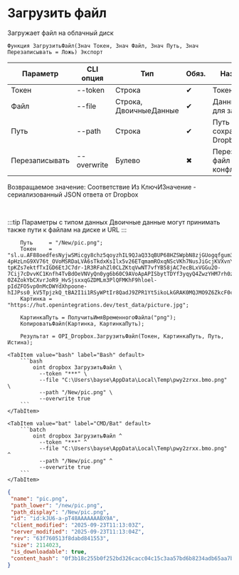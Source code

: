 ﻿---
sidebar_position: 4
description: Загрузить файл и другие функции для работы с Dropbox в Открытом пакете интеграций - бесплатной open-source библиотеке интеграций для 1С:Предприятие 8, OneScript и CLI
keywords: [1C, 1С, 1С:Предприятие, 1С:Предприятие 8.3, API, Интеграция, Сервисы, Обмен, OneScript, CLI, Dropbox]
---


# Загрузить файл
 Загружает файл на облачный диск



`Функция ЗагрузитьФайл(Знач Токен, Знач Файл, Знач Путь, Знач Перезаписывать = Ложь) Экспорт`

  | Параметр | CLI опция | Тип | Обяз. | Назначение |
  |-|-|-|-|-|
  | Токен | --token | Строка | &#x2714; | Токен |
  | Файл | --file | Строка, ДвоичныеДанные | &#x2714; | Данные файл для загрузки |
  | Путь | --path | Строка | &#x2714; | Путь сохранения на Dropbox |
  | Перезаписывать | --overwrite | Булево | &#x2716; | Перезаписывать файл при конфликте путей |

  
  Возвращаемое значение:   Соответствие Из КлючИЗначение - сериализованный JSON ответа от Dropbox

<br/>

:::tip
Параметры с типом данных Двоичные данные могут принимать также пути к файлам на диске и URL
:::
<br/>


```bsl title="Пример использования для 1С:Предприятие/OneScript"
    Путь     = "/New/pic.png";
    Токен    = "sl.u.AF88oedfesNyjwSMicgy8chz5qoyzhIL9QJaQ33qBUP68HZSWpbN8zjGUogqfgum38x7s7hDvDAaHpBUKlvORdx_m1HgDAU4jtG36Nc1SZ_pfItomDC9RrAqft69McMOGcaAQmzJYRNFIEFZVC5sZE4TMkcHlIdPh2o5GqQWIiAIR48A2tq6mPE8-4pHzLnG9XV76t_OVoMSRDaLVA6sTkdxKsIlx5v26ETqmamROxqNScVKh7NusJiGcjKVXvnYy8UmxESQpb23HRwRDVwpy9Om0_nT_DlgUaR8n6afzwPrLuHW0q4i7nNJBeJSEBrK_4o7Lj60Mwql-tpKZs7ektfTxIGD6EtJC7dr-1R3RFahZl0CLZKtqVwNT7vfYB58jAC7ecBLxVGGu2O-7Cij7cDvvKC1Knfh4TvBdOeVNVyQn0yg6b60C9AVoApAPISbytTDYf3yqyQ4ZwzYHM7rh0zma01aCouKzWR9rNgduDe7bzDR_T9a8p87HR-0Z4ZokYbCXvrJoR9_HvSjsxxqGZDMLm3PlQFMKhF9hloel-pIdZFO5vp0nMcDWYdXhpoone-hIJPss0_kV5TpjzkQ_tBA2I1i1RSyWPtIr8QadJ9ZPR1Yt5ikoLkGRAK0MQJMO9Z6ZkcF0cxgt0A0P2F1KGzZk5BAqqIGnr_ZIzMKtRqiNHnGsZsenk8dTas2BccrmMhdRj03Ob7v2Rvwu_Nsc2MpwBp6IWE...";
    Картинка = "https://hut.openintegrations.dev/test_data/picture.jpg";

    КартинкаПуть = ПолучитьИмяВременногоФайла("png");
    КопироватьФайл(Картинка, КартинкаПуть);

    Результат = OPI_Dropbox.ЗагрузитьФайл(Токен, КартинкаПуть, Путь, Истина);
```
    

 <Tabs>
  
    <TabItem value="bash" label="Bash" default>
        ```bash
            oint dropbox ЗагрузитьФайл \
              --token "***" \
              --file "C:\Users\bayse\AppData\Local\Temp\pwy2zrxx.bmo.png" \
              --path "/New/pic.png" \
              --overwrite true
        ```
    </TabItem>
  
    <TabItem value="bat" label="CMD/Bat" default>
        ```batch
            oint dropbox ЗагрузитьФайл ^
              --token "***" ^
              --file "C:\Users\bayse\AppData\Local\Temp\pwy2zrxx.bmo.png" ^
              --path "/New/pic.png" ^
              --overwrite true
        ```
    </TabItem>
</Tabs>


```json title="Результат"
{
 "name": "pic.png",
 "path_lower": "/new/pic.png",
 "path_display": "/New/pic.png",
 "id": "id:kJU6-a-pT48AAAAAAABX9A",
 "client_modified": "2025-09-23T11:13:03Z",
 "server_modified": "2025-09-23T11:13:04Z",
 "rev": "63f760513f8dabd841553",
 "size": 2114023,
 "is_downloadable": true,
 "content_hash": "0f3b18c255b0f252bd326cacc04c15c3aa57bd6b8234adb65aa7bb2987a65492"
}
```

